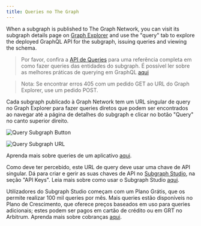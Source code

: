 ```yaml
---
title: Queries no The Graph
---
```


When a subgraph is published to The Graph Network, you can visit its subgraph details page on [Graph Explorer](https://thegraph.com/explorer) and use the "query" tab to explore the deployed GraphQL API for the subgraph, issuing queries and viewing the schema.

> Por favor, confira a [API de Queries](/querying/graphql-api) para uma referência completa em como fazer queries das entidades do subgraph. É possível ler sobre as melhores práticas de querying em GraphQL [aqui](/querying/querying-best-practices)

> Nota: Se encontrar erros 405 com um pedido GET ao URL do Graph Explorer, use um pedido POST.

Cada subgraph publicado à Graph Network tem um URL singular de query no Graph Explorer para fazer queries diretos que podem ser encontrados ao navegar até a página de detalhes do subgraph e clicar no botão "Query" no canto superior direito.

![Query Subgraph Button](/img/query-button-screenshot.png)

![Query Subgraph URL](/img/query-url-screenshot.png)

Aprenda mais sobre queries de um aplicativo [aqui](/querying/querying-from-an-application).

Como deve ter percebido, este URL de query deve usar uma chave de API singular. Dá para criar e gerir as suas chaves de API no [Subgraph Studio](https://thegraph.com/studio), na seção "API Keys". Leia mais sobre como usar o Subgraph Studio [aqui](/deploying/subgraph-studio).

Utilizadores do Subgraph Studio começam com um Plano Grátis, que os permite realizar 100 mil queries por mês. Mais queries estão disponíveis no Plano de Crescimento, que oferece preços baseados em uso para queries adicionais; estes podem ser pagos em cartão de crédito ou em GRT no Arbitrum. Aprenda mais sobre cobranças [aqui](/billing).
